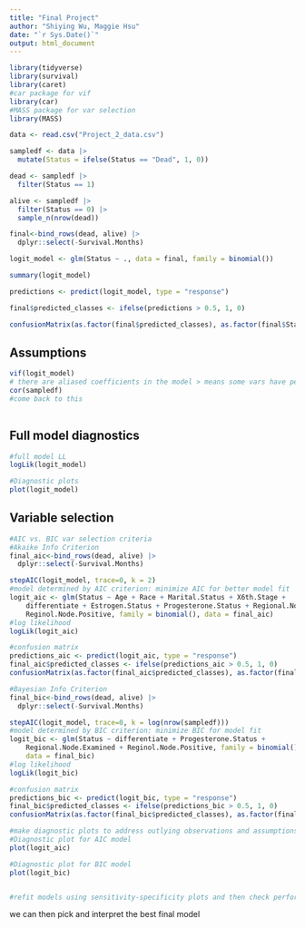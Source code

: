 ```yaml
---
title: "Final Project"
author: "Shiying Wu, Maggie Hsu"
date: "`r Sys.Date()`"
output: html_document
---
```


```r
library(tidyverse)
library(survival)
library(caret)
#car package for vif
library(car)
#MASS package for var selection
library(MASS)

data <- read.csv("Project_2_data.csv")

sampledf <- data |>
  mutate(Status = ifelse(Status == "Dead", 1, 0))

dead <- sampledf |>
  filter(Status == 1)

alive <- sampledf |>
  filter(Status == 0) |>
  sample_n(nrow(dead))

final<-bind_rows(dead, alive) |>
  dplyr::select(-Survival.Months)

logit_model <- glm(Status ~ ., data = final, family = binomial())

summary(logit_model)

predictions <- predict(logit_model, type = "response")

final$predicted_classes <- ifelse(predictions > 0.5, 1, 0)

confusionMatrix(as.factor(final$predicted_classes), as.factor(final$Status))
```
## Assumptions
```r
vif(logit_model)
# there are aliased coefficients in the model > means some vars have perfect multicoll. 
cor(sampledf)
#come back to this
  
```
## Full model diagnostics
``` r
#full model LL 
logLik(logit_model)

#Diagnostic plots
plot(logit_model)
```
## Variable selection

```r
#AIC vs. BIC var selection criteria
#Akaike Info Criterion
final_aic<-bind_rows(dead, alive) |>
  dplyr::select(-Survival.Months)

stepAIC(logit_model, trace=0, k = 2)
#model determined by AIC criterion: minimize AIC for better model fit
logit_aic <- glm(Status ~ Age + Race + Marital.Status + X6th.Stage + 
    differentiate + Estrogen.Status + Progesterone.Status + Regional.Node.Examined + 
    Reginol.Node.Positive, family = binomial(), data = final_aic)
#log likelihood
logLik(logit_aic)

#confusion matrix
predictions_aic <- predict(logit_aic, type = "response")
final_aic$predicted_classes <- ifelse(predictions_aic > 0.5, 1, 0)
confusionMatrix(as.factor(final_aic$predicted_classes), as.factor(final_aic$Status))
```
```r
#Bayesian Info Criterion
final_bic<-bind_rows(dead, alive) |>
  dplyr::select(-Survival.Months)

stepAIC(logit_model, trace=0, k = log(nrow(sampledf)))
#model determined by BIC criterion: minimize BIC for model fit
logit_bic <- glm(Status ~ differentiate + Progesterone.Status + 
    Regional.Node.Examined + Reginol.Node.Positive, family = binomial(), 
    data = final_bic)
#log likelihood
logLik(logit_bic)

#confusion matrix
predictions_bic <- predict(logit_bic, type = "response")
final_bic$predicted_classes <- ifelse(predictions_bic > 0.5, 1, 0)
confusionMatrix(as.factor(final_bic$predicted_classes), as.factor(final_bic$Status))
```

```r
#make diagnostic plots to address outlying observations and assumptions
#Diagnostic plot for AIC model
plot(logit_aic)
```
```r
#Diagnostic plot for BIC model
plot(logit_bic)


#refit models using sensitivity-specificity plots and then check performance and sensitivity/specificity
```

we can then pick and interpret the best final model
```r
```
